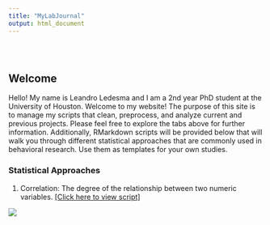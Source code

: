 ```yaml
---
title: "MyLabJournal"
output: html_document
---
```


<style type="text/css">
.title {
  display: none;
}

#getting-started img {
  margin-right: 10px;
}

</style>

<div class="row" style="padding-top: 30px;">
<div class="col-sm-6">

# **Welcome**

Hello! My name is Leandro Ledesma and I am a 2nd year PhD student at the University of Houston. Welcome to my website! The purpose of this site is to manage my scripts that clean, preprocess, and analyze current and previous projects. Please feel free to explore the tabs above for further information. Additionally, RMarkdown scripts will be provided below that will walk you through different statistical approaches that are commonly used in behavioral research. Use them as templates for your own studies. 


### Statistical Approaches

1) Correlation: The degree of the relationship between two numeric variables. [[Click here to view script]]((https://leoledesma237.github.io/LeoWebsite/Correlation.Scripts/Correlation.Overview.html)) 





</div>
<div class="col-sm-6">



<a href = "https://crumplab.github.io">
![](images/Me.jpg)
</a>
</div>
